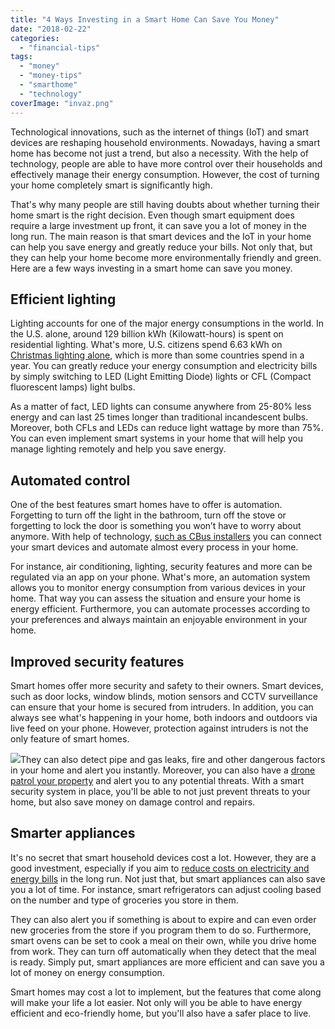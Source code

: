 ```yaml
---
title: "4 Ways Investing in a Smart Home Can Save You Money"
date: "2018-02-22"
categories: 
  - "financial-tips"
tags: 
  - "money"
  - "money-tips"
  - "smarthome"
  - "technology"
coverImage: "invaz.png"
---
```


Technological innovations, such as the internet of things (IoT) and smart devices are reshaping household environments. Nowadays, having a smart home has become not just a trend, but also a necessity. With the help of technology, people are able to have more control over their households and effectively manage their energy consumption. However, the cost of turning your home completely smart is significantly high.

That's why many people are still having doubts about whether turning their home smart is the right decision. Even though smart equipment does require a large investment up front, it can save you a lot of money in the long run. The main reason is that smart devices and the IoT in your home can help you save energy and greatly reduce your bills. Not only that, but they can help your home become more environmentally friendly and green. Here are a few ways investing in a smart home can save you money.

## Efficient lighting

Lighting accounts for one of the major energy consumptions in the world. In the U.S. alone, around 129 billion kWh (Kilowatt-hours) is spent on residential lighting. What's more, U.S. citizens spend 6.63 kWh on [Christmas lighting alone](https://phys.org/news/2015-12-christmas-energy-entire-countries.html), which is more than some countries spend in a year. You can greatly reduce your energy consumption and electricity bills by simply switching to LED (Light Emitting Diode) lights or CFL (Compact fluorescent lamps) light bulbs.

As a matter of fact, LED lights can consume anywhere from 25-80% less energy and can last 25 times longer than traditional incandescent bulbs. Moreover, both CFLs and LEDs can reduce light wattage by more than 75%. You can even implement smart systems in your home that will help you manage lighting remotely and help you save energy.

## Automated control

One of the best features smart homes have to offer is automation. Forgetting to turn off the light in the bathroom, turn off the stove or forgetting to lock the door is something you won’t have to worry about anymore. With help of technology, [such as CBus installers](https://www.techontap.com.au/automation/cbus-home-automation-system/) you can connect your smart devices and automate almost every process in your home.

For instance, air conditioning, lighting, security features and more can be regulated via an app on your phone. What's more, an automation system allows you to monitor energy consumption from various devices in your home. That way you can assess the situation and ensure your home is energy efficient. Furthermore, you can automate processes according to your preferences and always maintain an enjoyable environment in your home.

## Improved security features

Smart homes offer more security and safety to their owners. Smart devices, such as door locks, window blinds, motion sensors and CCTV surveillance can ensure that your home is secured from intruders. In addition, you can always see what's happening in your home, both indoors and outdoors via live feed on your phone. However, protection against intruders is not the only feature of smart homes.

![](/images/blog-images/automated-1024x677.jpg)They can also detect pipe and gas leaks, fire and other dangerous factors in your home and alert you instantly. Moreover, you can also have a [drone patrol your property](http://www.digitaltrends.com/cool-tech/sunflower-home-awareness-system/) and alert you to any potential threats. With a smart security system in place, you'll be able to not just prevent threats to your home, but also save money on damage control and repairs.

## Smarter appliances

It's no secret that smart household devices cost a lot. However, they are a good investment, especially if you aim to [reduce costs on electricity and energy bills](https://www.cnet.com/news/what-is-the-smart-grid-heres-everything-you-need-to-know/) in the long run. Not just that, but smart appliances can also save you a lot of time. For instance, smart refrigerators can adjust cooling based on the number and type of groceries you store in them.

They can also alert you if something is about to expire and can even order new groceries from the store if you program them to do so. Furthermore, smart ovens can be set to cook a meal on their own, while you drive home from work. They can turn off automatically when they detect that the meal is ready. Simply put, smart appliances are more efficient and can save you a lot of money on energy consumption.

Smart homes may cost a lot to implement, but the features that come along will make your life a lot easier. Not only will you be able to have energy efficient and eco-friendly home, but you'll also have a safer place to live.
